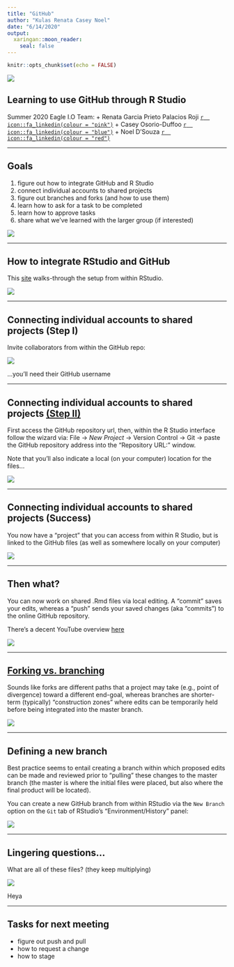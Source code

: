 ---
title: "GitHub"
author: "Kulas Renata Casey Noel"
date: "6/14/2020"
output:
  xaringan::moon_reader:
    seal: false
---

```{r setup, include=FALSE}
knitr::opts_chunk$set(echo = FALSE)
```
![](https://media.giphy.com/media/EXHHMS9caoxAA/giphy.gif)

## Learning to use GitHub through R Studio

Summer 2020 Eagle I.O Team: 
+ Renata Garcia Prieto Palacios Roji [`r  icon::fa_linkedin(colour = "pink")`](https://www.linkedin.com/in/renatagppr/)
+ Casey Osorio-Duffoo [`r  icon::fa_linkedin(colour = "blue")`](https://www.linkedin.com/in/casey-osorio-duffoo/)
+ Noel D'Souza [`r  icon::fa_linkedin(colour = "red")`](https://www.linkedin.com/in/noel-d-souza-60101a125/)

---

## Goals

1. figure out how to integrate GitHub and R Studio
2. connect individual accounts to shared projects
3. figure out branches and forks (and how to use them)
4. learn how to ask for a task to be completed
5. learn how to approve tasks
6. share what we've learned with the larger group (if interested)

![](https://cdn.pixabay.com/photo/2017/10/06/10/26/fall-foliage-2822593_1280.jpg)

---

## How to integrate RStudio and GitHub

This [site](https://happygitwithr.com/install-git.html) walks-through the setup from within RStudio.

![](https://cdn.pixabay.com/photo/2016/09/07/16/02/alpaca-1651897__480.jpg)

---

## Connecting individual accounts to shared projects (Step I)

Invite collaborators from within the GitHub repo:

![](invite.png)

...you'll need their GitHub username

---

## Connecting individual accounts to shared projects [(Step II)](https://www.youtube.com/watch?v=YxZ8J2rqhEM)

First access the GitHub repository url, then, within the R Studio interface follow the wizard via: File $\rightarrow$ *New Project* $\rightarrow$ Version Control $\rightarrow$ Git $\rightarrow$ paste the GitHub repository address into the "Repository URL:" window.

Note that you'll also indicate a local (on your computer) location for the files...

![](projectnew.png)


---

## Connecting individual accounts to shared projects (Success) 

You now have a "project" that you can access from within R Studio, but is linked to the GitHub files (as well as somewhere locally on your computer)

![](linked.png)

---

## Then what?

You can now work on shared .Rmd files via local editing. A "commit" saves your edits, whereas a "push" sends your saved changes (aka "commits") to the online GitHub repository.

There's a decent YouTube overview [here](https://www.youtube.com/watch?v=KjLycV1IWqc)

![](commit.png)

---

## [Forking vs. branching](https://www.pluralsight.com/blog/software-development/the-definitive-guide-to-forks-and-branches-in-git#:~:text=Forking%20creates%20a%20full%20copy,what%20branch%20you%20are%20using.-)

Sounds like forks are different paths that a project may take (e.g., point of divergence) toward a different end-goal, whereas branches are shorter-term (typically) "construction zones" where edits can be temporarily held before being integrated into the master branch.

![](https://www.pluralsight.com/content/pluralsight/en/blog/software-development/the/the-definitive-guide-to-forks-and-branches-in-git/jcr:content/main/image/image-res.img.9fc1f77b-d4c2-4269-9cda-d7fb7705504e.jpg)

---

## Defining a new branch

Best practice seems to entail creating a branch within which proposed edits can be made and reviewed prior to "pulling" these changes to the master branch (the master is where the initial files were placed, but also where the final product will be located).

You can create a new GitHub branch from within RStudio via the `New Branch` option on the `Git` tab of RStudio's "Environment/History" panel:

![](branch.png)

---

## Lingering questions...

What are all of these files? (they keep multiplying)

![](whatdis.PNG)

Heya

---

## Tasks for next meeting

+ figure out push and pull
+ how to request a change
+ how to stage

